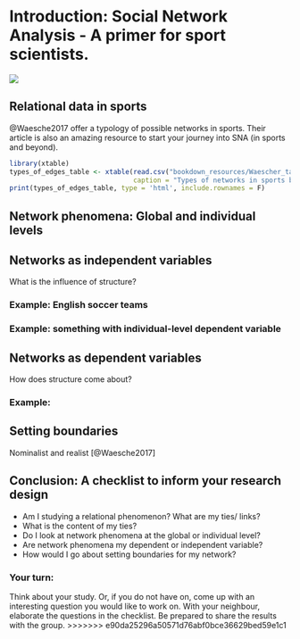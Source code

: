 # Introduction: Social Network Analysis - A primer for sport scientists.


![](https://media.giphy.com/media/sHH10dFyWGGeA/giphy.gif)

## Relational data in sports

@Waesche2017 offer a typology of possible networks in sports. Their article is also an amazing resource to start your journey into SNA (in sports and beyond).

```r
library(xtable)
types_of_edges_table <- xtable(read.csv("bookdown_resources/Waescher_table.csv", stringsAsFactors = F, col.names = c("Network type", "Description"), row.names = NULL),
                               caption = "Types of networks in sports based on Waesche et al. (2017)")
print(types_of_edges_table, type = 'html', include.rownames = F)
```

## Network phenomena: Global and individual levels



## Networks as independent variables

What is the influence of structure?

### Example: English soccer teams

### Example: something with individual-level dependent variable

## Networks as dependent variables

How does structure come about?

### Example: 

## Setting boundaries

Nominalist and realist [@Waesche2017]

## Conclusion: A checklist to inform your research design

- Am I studying a relational phenomenon? What are my ties/ links?
- What is the content of my ties?
- Do I look at network phenomena at the global or individual level?
- Are network phenomena my dependent or independent variable?
- How would I go about setting boundaries for my network?

### Your turn:

Think about your study. Or, if you do not have on, come up with an interesting question you would like to work on. 
With your neighbour, elaborate the questions in the checklist. Be prepared to share the results with the group.
>>>>>>> e90da25296a50571d76abf0bce36629bed59e1c1
